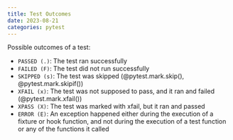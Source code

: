 ```yaml
---
title: Test Outcomes
date: 2023-08-21
categories: pytest
---
```

Possible outcomes of a test:

- `PASSED (.)`: The test ran successfully
- `FAILED (F)`: The test did not run successfully
- `SKIPPED (s)`: The test was skipped (@pytest.mark.skip(), @pytest.mark.skipif())
- `XFAIL (x)`: The test was not supposed to pass, and it ran and failed (@pytest.mark.xfail())
- `XPASS (X)`: The test was marked with xfail, but it ran and passed
- `ERROR (E)`: An exception happened either during the execution of a fixtureor hook function, and not during the execution of a test function or any of the functions it called
